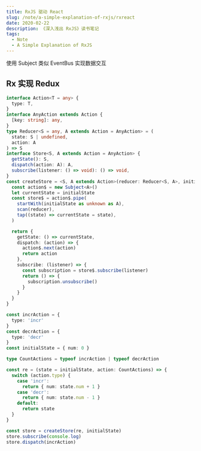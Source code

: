 ```yaml
---
title: RxJS 驱动 React
slug: /note/a-simple-explanation-of-rxjs/rxreact
date: 2020-02-22
description: 《深入浅出 RxJS》读书笔记
tags:
  - Note
  - A Simple Explanation of RxJS
---
```


使用 Subject 类似 EventBus 实现数据交互

## Rx 实现 Redux

```ts
interface Action<T = any> {
  type: T,
}
interface AnyAction extends Action {
  [key: string]: any,
}
type Reducer<S = any, A extends Action = AnyAction> = (
  state: S | undefined,
  action: A
) => S
interface Store<S, A extends Action = AnyAction> {
  getState(): S,
  dispatch(action: A): A,
  subscribe(listener: () => void): () => void,
}
const createStore = <S, A extends Action>(reducer: Reducer<S, A>, initialState: S): Store<S, A> => {
  const action$ = new Subject<A>()
  let currentState = initialState
  const store$ = action$.pipe(
    startWith(initialState as unknown as A),
    scan(reducer),
    tap((state) => currentState = state),
  )

  return {
    getState: () => currentState,
    dispatch: (action) => {
      action$.next(action)
      return action
    },
    subscribe: (listener) => {
      const subscription = store$.subscribe(listener)
      return () => {
        subscription.unsubscribe()
      }
    }
  }
}

const incrAction = {
  type: 'incr'
}
const decrAction = {
  type: 'decr'
}
const initialState = { num: 0 }

type CountActions = typeof incrAction | typeof decrAction

const re = (state = initialState, action: CountActions) => {
  switch (action.type) {
    case 'incr':
      return { num: state.num + 1 }
    case 'decr':
      return { num: state.num - 1 }
    default:
      return state
  }
}

const store = createStore(re, initialState)
store.subscribe(console.log)
store.dispatch(incrAction)
```
